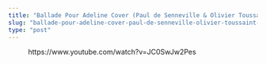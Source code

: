 ```yaml
---
title: "Ballade Pour Adeline Cover (Paul de Senneville & Olivier Toussaint) - Instrumental (Piano)"
slug: "ballade-pour-adeline-cover-paul-de-senneville-olivier-toussaint-instrumental-piano"
type: "post"
---
```


<!-- wp:embed {"url":"https://www.youtube.com/watch?v=JC0SwJw2Pes","type":"video","providerNameSlug":"youtube","responsive":true,"className":"wp-embed-aspect-16-9 wp-has-aspect-ratio"} -->
<figure class="wp-block-embed is-type-video is-provider-youtube wp-block-embed-youtube wp-embed-aspect-16-9 wp-has-aspect-ratio"><div class="wp-block-embed__wrapper">
https://www.youtube.com/watch?v=JC0SwJw2Pes
</div></figure>
<!-- /wp:embed -->